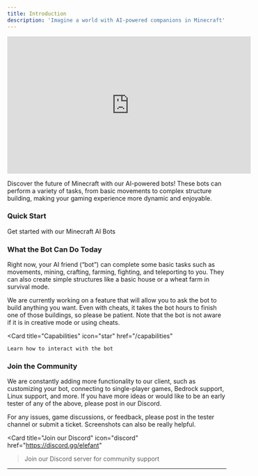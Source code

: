 ```yaml
---
title: Introduction
description: 'Imagine a world with AI-powered companions in Minecraft'
---
```



<iframe width="560"
        height="315"
        src="https://www.youtube.com/embed/ymWbvHDK5jk?si=C2wke68EdC2LPkjQ"
        title="YouTube video player"
        frameborder="0"
        allow="accelerometer; autoplay; clipboard-write; encrypted-media; gyroscope; picture-in-picture; web-share"
        referrerpolicy="strict-origin-when-cross-origin"
        allowfullscreen
></iframe>

Discover the future of Minecraft with our AI-powered bots! These bots can perform a variety of tasks, from basic movements to complex structure building, making your gaming experience more dynamic and enjoyable.


### Quick Start

<Card title="Quick Start" icon="rocket" href="/quickstart">
    Get started with our Minecraft AI Bots
</Card>


### What the Bot Can Do Today

Right now, your AI friend (“bot”) can complete some basic tasks such as movements, mining, crafting, farming, fighting, and teleporting to you. They can also create simple structures like a basic house or a wheat farm in survival mode.

We are currently working on a feature that will allow you to ask the bot to build anything you want. Even with cheats, it takes the bot hours to finish one of those buildings, so please be patient. Note that the bot is not aware if it is in creative mode or using cheats.

<Card
    title="Capabilities"
    icon="star"
    href="/capabilities"
>
    Learn how to interact with the bot
</Card>


### Join the Community

We are constantly adding more functionality to our client, such as customizing your bot, connecting to single-player games, Bedrock support, Linux support, and more. If you have more ideas or would like to be an early tester of any of the above, please post in our Discord.

For any issues, game discussions, or feedback, please post in the tester channel or submit a ticket. Screenshots can also be really helpful.

<Card
    title="Join our Discord"
    icon="discord"
    href="https://discord.gg/elefant"
> Join our Discord server for community support</Card>

---
